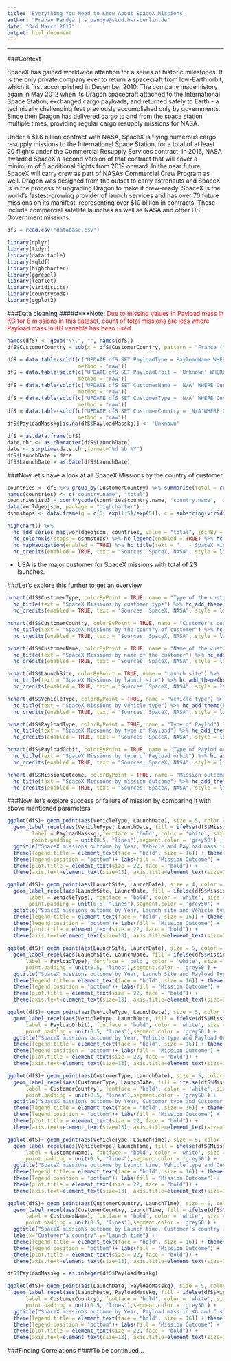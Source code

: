 ```yaml
---
title: 'Everything You Need to Know About SpaceX Missions'
author: "Pranav Pandya | s_pandya@stud.hwr-berlin.de"
date: "3rd March 2017"
output: html_document
---
```


-----------------------------------------------------------

###Context

SpaceX has gained worldwide attention for a series of historic milestones. It is the only private company ever to return a spacecraft from low-Earth orbit, which it first accomplished in December 2010. The company made history again in May 2012 when its Dragon spacecraft attached to the International Space Station, exchanged cargo payloads, and returned safely to Earth - a technically challenging feat previously accomplished only by governments. Since then Dragon has delivered cargo to and from the space station multiple times, providing regular cargo resupply missions for NASA.

Under a $1.6 billion contract with NASA, SpaceX is flying numerous cargo resupply missions to the International Space Station, for a total of at least 20 flights under the Commercial Resupply Services contract. In 2016, NASA awarded SpaceX a second version of that contract that will cover a minimum of 6 additional flights from 2019 onward. In the near future, SpaceX will carry crew as part of NASA's Commercial Crew Program as well. Dragon was designed from the outset to carry astronauts and SpaceX is in the process of upgrading Dragon to make it crew-ready. SpaceX is the world's fastest-growing provider of launch services and has over 70 future missions on its manifest, representing over $10 billion in contracts. These include commercial satellite launches as well as NASA and other US Government missions.

```r
dfS = read.csv("database.csv")

library(dplyr)
library(tidyr)
library(data.table)
library(sqldf)
library(highcharter) 
library(ggrepel)
library(leaflet)
library(viridisLite)
library(countrycode)
library(ggplot2)
```

###Data cleaning
#####***Note: <span style="color:red">Due to missing values in Payload mass in KG for 8 missions in this dataset, count of total missions are less where Payload mass in KG variable has been used.</span> 
```r
names(dfS) <- gsub("\\.", "", names(dfS))
dfS$CustomerCountry = sub(x = dfS$CustomerCountry, pattern = "France (Mexico)", replacement = "France", fixed=T)

dfS = data.table(sqldf(c("UPDATE dfS SET PayloadType = PayloadName WHERE PayloadType == ''", "SELECT * FROM main.dfS"), 
                       method = "raw"))
dfS = data.table(sqldf(c("UPDATE dfS SET PayloadOrbit = 'Unknown' WHERE PayloadOrbit == ''", "SELECT * FROM main.dfS"), 
                       method = "raw"))
dfS = data.table(sqldf(c("UPDATE dfS SET CustomerName = 'N/A' WHERE CustomerName == ''", "SELECT * FROM main.dfS"), 
                       method = "raw"))
dfS = data.table(sqldf(c("UPDATE dfS SET CustomerType = 'N/A' WHERE CustomerType == ''", "SELECT * FROM main.dfS"), 
                       method = "raw"))
dfS = data.table(sqldf(c("UPDATE dfS SET CustomerCountry = 'N/A'WHERE CustomerCountry == ''", "SELECT * FROM main.dfS"), 
                       method = "raw"))
dfS$PayloadMasskg[is.na(dfS$PayloadMasskg)] <- 'Unknown'

dfS = as.data.frame(dfS)
date.chr <- as.character(dfS$LaunchDate)
date <- strptime(date.chr,format="%d %b %Y")
dfS$LaunchDate = date
dfS$LaunchDate = as.Date(dfS$LaunchDate)

```

###Now let's have a look at all SpaceX Missions by the country of customer
```r
countries <- dfS %>% group_by(CustomerCountry) %>% summarise(total = round(n()))
names(countries) <- c("country.name", "total")
countries$iso3 = countrycode(countries$country.name, 'country.name', 'iso3c')
data(worldgeojson, package = "highcharter")
dshmstops <- data.frame(q = c(0, exp(1:5)/exp(5)), c = substring(viridis(5 + 1, option = "D"), 0, 7)) %>%  list_parse2()

highchart() %>% 
  hc_add_series_map(worldgeojson, countries, value = "total", joinBy = "iso3") %>% 
  hc_colorAxis(stops = dshmstops) %>% hc_legend(enabled = TRUE) %>% hc_add_theme(hc_theme_ffx()) %>% 
  hc_mapNavigation(enabled = TRUE) %>% hc_title(text = "___- SpaceX Missions by the country of customer") %>%
  hc_credits(enabled = TRUE, text = "Sources: SpaceX, NASA", style = list(fontSize = "10px")) 

```
- USA is the major customer for SpaceX missions with total of 23 launches.

###Let's explore this further to get an overview
```r

hchart(dfS$CustomerType, colorByPoint = TRUE, name = "Type of the customer") %>% 
  hc_title(text = "SpaceX Missions by customer type") %>% hc_add_theme(hc_theme_ffx()) %>% 
  hc_credits(enabled = TRUE, text = "Sources: SpaceX, NASA", style = list(fontSize = "10px"))

hchart(dfS$CustomerCountry, colorByPoint = TRUE, name = "Customer's country") %>% 
  hc_title(text = "SpaceX Missions by the country of customer") %>% hc_add_theme(hc_theme_flat()) %>% 
  hc_credits(enabled = TRUE, text = "Sources: SpaceX, NASA", style = list(fontSize = "10px"))

hchart(dfS$CustomerName, colorByPoint = TRUE, name = "Name of the customer") %>% 
  hc_title(text = "SpaceX Missions by name of the customer") %>% hc_add_theme(hc_theme_ffx()) %>% 
  hc_credits(enabled = TRUE, text = "Sources: SpaceX, NASA", style = list(fontSize = "10px"))

hchart(dfS$LaunchSite, colorByPoint = TRUE, name = "Launch site") %>% 
  hc_title(text = "SpaceX Missions by launch site") %>% hc_add_theme(hc_theme_ffx()) %>% 
  hc_credits(enabled = TRUE, text = "Sources: SpaceX, NASA", style = list(fontSize = "10px"))

hchart(dfS$VehicleType, colorByPoint = TRUE, name = "Vehicle type") %>% 
  hc_title(text = "SpaceX Missions by vehicle type") %>% hc_add_theme(hc_theme_ffx()) %>% 
  hc_credits(enabled = TRUE, text = "Sources: SpaceX, NASA", style = list(fontSize = "10px"))

hchart(dfS$PayloadType, colorByPoint = TRUE, name = "Type of Paylod") %>% 
  hc_title(text = "SpaceX Missions by type of Payload") %>% hc_add_theme(hc_theme_ffx()) %>% 
  hc_credits(enabled = TRUE, text = "Sources: SpaceX, NASA", style = list(fontSize = "10px"))

hchart(dfS$PayloadOrbit, colorByPoint = TRUE, name = "Type of Paylod orbit") %>% 
  hc_title(text = "SpaceX Missions by type of Payload orbit") %>% hc_add_theme(hc_theme_sandsignika()) %>% 
  hc_credits(enabled = TRUE, text = "Sources: SpaceX, NASA", style = list(fontSize = "10px"))

hchart(dfS$MissionOutcome, colorByPoint = TRUE, name = "Mission outcome") %>% 
  hc_title(text = "SpaceX Missions by mission outcome") %>% hc_add_theme(hc_theme_ffx()) %>% 
  hc_credits(enabled = TRUE, text = "Sources: SpaceX, NASA", style = list(fontSize = "10px"))

```

###Now, let's explore success or failure of mission by comparing it with above mentioned parameters
```r
ggplot(dfS)+ geom_point(aes(VehicleType, LaunchDate), size = 5, color = 'grey60') + 
  geom_label_repel(aes(VehicleType, LaunchDate, fill = ifelse(dfS$MissionOutcome == 'Failure', 'Failure', 'Success'), 
        label = PayloadMasskg),fontface = 'bold', color = 'white', size = 6, box.padding = unit(0.35, "lines"), 
        point.padding = unit(0.5, "lines"),segment.color = 'grey50') +
  ggtitle("SpaceX missions outcome by Year, Vehicle and Payload mass in KG")+ labs(x="Vehicle type",y="Year") + 
  theme(legend.title = element_text(face = "bold", size = 16)) + theme(legend.text = element_text(size = 16)) +
  theme(legend.position = "bottom")+ labs(fill = "Mission Outcome") +  
  theme(plot.title = element_text(size = 22, face = "bold")) +
  theme(axis.text=element_text(size=13), axis.title=element_text(size=16,face="bold"))
```

```r
ggplot(dfS)+ geom_point(aes(LaunchSite, LaunchDate), size = 4, color = 'grey60') +
  geom_label_repel(aes(LaunchSite, LaunchDate, fill = ifelse(dfS$MissionOutcome == 'Failure', 'Failure', 'Success'), 
       label = VehicleType), fontface = 'bold', color = 'white', size = 4, box.padding = unit(0.35, "lines"),
       point.padding = unit(0.5, "lines"),segment.color = 'grey50') +
  ggtitle("SpaceX missions outcome by Year, Launch site and Vehicle type")+ labs(x="Launch site",y="Year") + 
  theme(legend.title = element_text(face = "bold", size = 16)) + theme(legend.text = element_text(size = 16)) +
  theme(legend.position = "bottom")+ labs(fill = "Mission Outcome") +  
  theme(plot.title = element_text(size = 22, face = "bold")) +
  theme(axis.text=element_text(size=13), axis.title=element_text(size=16,face="bold"))
```

```r
ggplot(dfS)+ geom_point(aes(LaunchSite, LaunchDate), size = 5, color = 'grey60') +
  geom_label_repel(aes(LaunchSite, LaunchDate, fill = ifelse(dfS$MissionOutcome == 'Failure', 'Failure', 'Success'), 
      label = PayloadType), fontface = 'bold', color = 'white', size = 5, box.padding = unit(0.35, "lines"), 
      point.padding = unit(0.5, "lines"),segment.color = 'grey50') +
  ggtitle("SpaceX missions outcome by Year, Launch Site and Payload Type")+ labs(x="Launch site",y="Year") + 
  theme(legend.title = element_text(face = "bold", size = 16)) + theme(legend.text = element_text(size = 16)) +
  theme(legend.position = "bottom")+ labs(fill = "Mission Outcome") + 
  theme(plot.title = element_text(size = 22, face = "bold")) +
  theme(axis.text=element_text(size=13), axis.title=element_text(size=16,face="bold"))
```

```r
ggplot(dfS)+ geom_point(aes(VehicleType, LaunchDate), size = 5, color = 'grey60') +
  geom_label_repel(aes(VehicleType, LaunchDate, fill = ifelse(dfS$MissionOutcome == 'Failure', 'Failure', 'Success'), 
      label = PayloadOrbit), fontface = 'bold', color = 'white', size = 5, box.padding = unit(0.35, "lines"), 
      point.padding = unit(0.5, "lines"),segment.color = 'grey50') +
  ggtitle("SpaceX missions outcome by Year, Vehicle type and Payload Orbit")+  labs(x="Vehicle type",y="Year") + 
  theme(legend.title = element_text(face = "bold", size = 16)) + theme(legend.text = element_text(size = 16)) +
  theme(legend.position = "bottom")+ labs(fill = "Mission Outcome") + 
  theme(plot.title = element_text(size = 22, face = "bold")) +
  theme(axis.text=element_text(size=13), axis.title=element_text(size=16,face="bold"))
```


```r
ggplot(dfS)+ geom_point(aes(CustomerType, LaunchDate), size = 5, color = 'grey60') +
  geom_label_repel(aes(CustomerType, LaunchDate, fill = ifelse(dfS$MissionOutcome == 'Failure', 'Failure', 'Success'), 
      label = CustomerCountry), fontface = 'bold', color = 'white', size = 6, box.padding = unit(0.35, "lines"), 
      point.padding = unit(0.5, "lines"),segment.color = 'grey50') +
  ggtitle("SpaceX missions outcome by Year, Customer type and Customer's country")+ labs(x="Customer type",y="Year") + 
  theme(legend.title = element_text(face = "bold", size = 16)) + theme(legend.text = element_text(size = 16)) +
  theme(legend.position = "bottom")+ labs(fill = "Mission Outcome") + 
  theme(plot.title = element_text(size = 22, face = "bold")) +
  theme(axis.text=element_text(size=13), axis.title=element_text(size=16,face="bold"))

```

```r
ggplot(dfS)+ geom_point(aes(VehicleType, LaunchTime), size = 5, color = 'grey60') +
  geom_label_repel(aes(VehicleType, LaunchTime, fill = ifelse(dfS$MissionOutcome == 'Failure', 'Failure', 'Success'), 
      label = CustomerName), fontface = 'bold', color = 'white', size = 6, box.padding = unit(0.35, "lines"), 
      point.padding = unit(0.5, "lines"),segment.color = 'grey50') +
  ggtitle("SpaceX missions outcome by Launch time, Vehicle type and Customer's name")+ labs(x="Vehicle type",y="Launch time") + 
  theme(legend.title = element_text(face = "bold", size = 16)) + theme(legend.text = element_text(size = 16)) +
  theme(legend.position = "bottom")+ labs(fill = "Mission Outcome") + 
  theme(plot.title = element_text(size = 22, face = "bold")) +
  theme(axis.text=element_text(size=13), axis.title=element_text(size=16,face="bold"))
```


```r
ggplot(dfS)+ geom_point(aes(CustomerCountry, LaunchTime), size = 5, color = 'grey60') +
  geom_label_repel(aes(CustomerCountry, LaunchTime, fill = ifelse(dfS$MissionOutcome == 'Failure', 'Failure', 'Success'), 
      label = CustomerName), fontface = 'bold', color = 'white', size = 6, box.padding = unit(0.35, "lines"), 
      point.padding = unit(0.5, "lines"),segment.color = 'grey50') +
  ggtitle("SpaceX missions outcome by Launch time, Customer's country and Customer's name")+ 
  labs(x="Customer's country",y="Launch time") + 
  theme(legend.title = element_text(face = "bold", size = 16)) + theme(legend.text = element_text(size = 16)) +
  theme(legend.position = "bottom")+ labs(fill = "Mission Outcome") + 
  theme(plot.title = element_text(size = 22, face = "bold")) +
  theme(axis.text=element_text(size=13), axis.title=element_text(size=16,face="bold"))
```


```r
dfS$PayloadMasskg = as.integer(dfS$PayloadMasskg)

ggplot(dfS)+ geom_point(aes(LaunchDate, PayloadMasskg), size = 5, color = 'grey60') +
  geom_label_repel(aes(LaunchDate, PayloadMasskg, fill = ifelse(dfS$MissionOutcome == 'Failure', 'Failure', 'Success'), 
      label = CustomerCountry), fontface = 'bold', color = 'white', size = 6, box.padding = unit(0.35, "lines"), 
      point.padding = unit(0.5, "lines"),segment.color = 'grey50') +
  ggtitle("SpaceX missions outcome by Year, Payload mass in KG and Customer's country")+ labs(x="Year",y="Payload mass in KG") + 
  theme(legend.title = element_text(face = "bold", size = 16)) + theme(legend.text = element_text(size = 18)) +
  theme(legend.position = "bottom")+ labs(fill = "Mission Outcome") +
  theme(plot.title = element_text(size = 22, face = "bold")) +
  theme(axis.text=element_text(size=13), axis.title=element_text(size=16,face="bold"))
```




###Finding Correlations
####To be continued...

